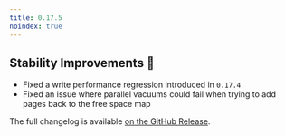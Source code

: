 ```yaml
---
title: 0.17.5
noindex: true
---
```


## Stability Improvements 💪

- Fixed a write performance regression introduced in `0.17.4`
- Fixed an issue where parallel vacuums could fail when trying to add pages back to the free space map

The full changelog is available [on the GitHub Release](https://github.com/paradedb/paradedb/releases/tag/v0.17.5).
